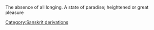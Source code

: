 The absence of all longing.
A state of paradise; heightened or great pleasure
[[Category:Sanskrit derivations]]